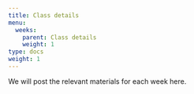 ```yaml
---
title: Class details
menu:
  weeks:
    parent: Class details
    weight: 1
type: docs
weight: 1
---
```


We will post the relevant materials for each week here.
